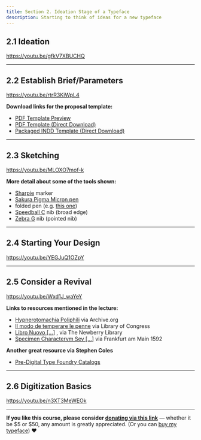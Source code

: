 ```yaml
---
title: Section 2. Ideation Stage of a Typeface
description: Starting to think of ideas for a new typeface
---
```


## 2.1 Ideation

https://youtu.be/gfkV7XBUCHQ

***

## 2.2 Establish Brief/Parameters

https://youtu.be/rtrR3KiWpL4

**Download links for the proposal template:**

* [PDF Template Preview](https://github.com/lynneyun/foundations-of-type-website/blob/master/src/docs/usage/curriculum/files/2.2/Proposal_document.pdf)
* [PDF Template (Direct Download)](https://github.com/lynneyun/foundations-of-type-website/raw/master/src/docs/usage/curriculum/files/2.2/Proposal_document.pdf)
* [Packaged INDD Template (Direct Download)](https://github.com/lynneyun/foundations-of-type-website/raw/master/src/docs/usage/curriculum/files/2.2/Proposal_Doc_Indesign_File.zip)

***

## 2.3 Sketching

https://youtu.be/MLOXO7mof-k

**More detail about some of the tools shown:**

* [Sharpie](https://en.wikipedia.org/wiki/Sharpie_(marker)) marker
* [Sakura Pigma Micron pen](https://www.dickblick.com/products/sakura-pigma-micron-pen/?gclid=CjwKCAjw57b3BRBlEiwA1ImytpczGfYp250sEs9hsDqNjVwpTyMYBU2OdndEGz2sZrKOduHm_z_1TBoCMwIQAvD_BwE)
* folded pen (e.g. [this one](https://www.johnnealbooks.com/product/folded-ruling-pen))
* [Speedball C](https://www.speedballart.com/our-product-lines/speedball-drawing-lettering/speedball-pen-nibs/speedball-broad-edge-nibs/) nib (broad edge)
* [Zebra G](https://www.paperinkarts.com/zebrac.html) nib (pointed nib)

***

## 2.4 Starting Your Design

https://youtu.be/YEGJuQ1OZpY


***

## 2.5 Consider a Revival

https://youtu.be/Wxd1J_waYeY

**Links to resources mentioned in the lecture:**

* [Hypnerotomachia Poliphili](https://archive.org/embed/hypnerotomachiap00colo) via Archive.org
* [Il modo de temperare le penne](https://www.loc.gov/resource/rbc0001.2011rosen0810/?sp=2) via Library of Congress
* [Libro Nuovo […]](http://publications.newberry.org/digital_exhibitions/exhibits/show/creating-shakespeare/item/156) , via The Newberry Library
* [Specimen Charactervm Sev […]](http://sammlungen.ub.uni-frankfurt.de/drucke/content/titleinfo/7499387) via Frankfurt am Main 1592

**Another great resource via Stephen Coles**

* [Pre-Digital Type Foundry Catalogs](https://www.notion.so/99eeab1902c04755b4be9d3c5838f94e?v=c4a2a09d539e4cf685f50bc02725d36e)

***

## 2.6 Digitization Basics

https://youtu.be/n3XT3MeWEOk

***

**If you like this course, please consider [donating via this link](https://www.paypal.com/donate?hosted_button_id=EJMNLBTAH6WUA)**  — whether it be $5 or $50, any amount is greatly appreciated. (Or you can [buy my typeface](https://www.futurefonts.xyz/space-type-continuum/)) ❤️